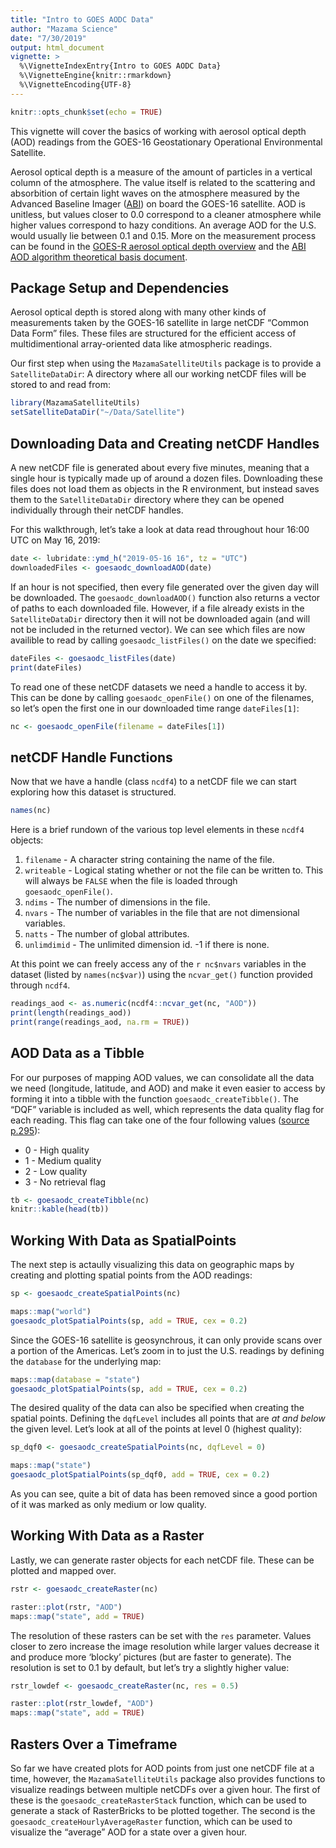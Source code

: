 ```yaml
---
title: "Intro to GOES AODC Data"
author: "Mazama Science"
date: "7/30/2019"
output: html_document
vignette: >
  %\VignetteIndexEntry{Intro to GOES AODC Data}
  %\VignetteEngine{knitr::rmarkdown}
  %\VignetteEncoding{UTF-8}
---
```


```r
knitr::opts_chunk$set(echo = TRUE)
```

This vignette will cover the basics of working with aerosol optical depth (AOD) 
readings from the GOES-16 Geostationary Operational Environmental Satellite. 

Aerosol optical depth is a measure of the amount of particles in a vertical 
column of the atmosphere. The value itself is related to the scattering and 
absorbition of certain light waves on the atmosphere measured by the Advanced 
Baseline Imager ([ABI](https://www.goes-r.gov/spacesegment/abi.html)) on board 
the GOES-16 satellite. AOD is unitless, but values closer to 0.0 correspond to 
a cleaner atmosphere while higher values correspond to hazy conditions. An 
average AOD for the U.S. would usually lie between 0.1 and 0.15. More on the 
measurement process can be found in the 
[GOES-R aerosol optical depth overview](https://www.star.nesdis.noaa.gov/goesr/product_aero_aod.php)
and the
[ABI AOD algorithm theoretical basis document](https://www.star.nesdis.noaa.gov/goesr/docs/ATBD/AOD.pdf).

## Package Setup and Dependencies

Aerosol optical depth is stored along with many other kinds of measurements
taken by the GOES-16 satellite in large netCDF "Common Data Form" files. These 
files are structured for the efficient access of multidimentional array-oriented
data like atmospheric readings. 

Our first step when using the `MazamaSatelliteUtils` package is to provide a 
`SatelliteDataDir`: A directory where all our working netCDF files will be 
stored to and read from:

```r
library(MazamaSatelliteUtils)
setSatelliteDataDir("~/Data/Satellite")
```

## Downloading Data and Creating netCDF Handles

A new netCDF file is generated about every five minutes, meaning that a single
hour is typically made up of around a dozen files. Downloading these files does 
not load them as objects in the R environment, but instead saves them to the 
`SatelliteDataDir` directory where they can be opened individually through their
netCDF handles.

For this walkthrough, let's take a look at data read throughout hour 16:00 UTC 
on May 16, 2019:

```r
date <- lubridate::ymd_h("2019-05-16 16", tz = "UTC")
downloadedFiles <- goesaodc_downloadAOD(date)
```

If an hour is not specified, then every file generated over the given day will
be downloaded. The `goesaodc_downloadAOD()` function also returns a vector of
paths to each downloaded file. However, if a file already exists in the 
`SatelliteDataDir` directory then it will not be downloaded again (and will not
be included in the returned vector). We can see which files are now availible to
read by calling `goesaodc_listFiles()` on the date we specified:

```r
dateFiles <- goesaodc_listFiles(date)
print(dateFiles)
```

To read one of these netCDF datasets we need a handle to access it by. This 
can be done by calling `goesaodc_openFile()` on one of the filenames, so let's
open the first one in our downloaded time range `dateFiles[1]`:

```r
nc <- goesaodc_openFile(filename = dateFiles[1])
```

## netCDF Handle Functions

Now that we have a handle (class `ncdf4`) to a netCDF file we can start 
exploring how this dataset is structured.

```r
names(nc)
```

Here is a brief rundown of the various top level elements in these `ncdf4` 
objects:

1. `filename` - A character string containing the name of the file.
2. `writeable` - Logical stating whether or not the file can be written to. This 
will always be `FALSE` when the file is loaded through `goesaodc_openFile()`.
3. `ndims` - The number of dimensions in the file.
4. `nvars` - The number of variables in the file that are not dimensional
variables.
5. `natts` - The number of global attributes.
6. `unlimdimid` - The unlimited dimension id. -1 if there is none.

At this point we can freely access any of the `r nc$nvars` variables in the 
dataset (listed by `names(nc$var)`) using the `ncvar_get()` 
function provided through `ncdf4`.

```r
readings_aod <- as.numeric(ncdf4::ncvar_get(nc, "AOD"))
print(length(readings_aod))
print(range(readings_aod, na.rm = TRUE))
```

## AOD Data as a Tibble

For our purposes of mapping AOD values, we can consolidate all the data we 
need (longitude, latitude, and AOD) and make it even easier to access by forming
it into a tibble with the function `goesaodc_createTibble()`. The "DQF" variable
is included as well, which represents the data quality flag for each reading. 
This flag can take one of the four following values 
([source p.295](https://www.goes-r.gov/products/docs/PUG-L2+-vol5.pdf)):

* 0 - High quality
* 1 - Medium quality
* 2 - Low quality
* 3 - No retrieval flag

```r
tb <- goesaodc_createTibble(nc)
knitr::kable(head(tb))
```

## Working With Data as SpatialPoints

The next step is actaully visualizing this data on geographic maps by creating 
and plotting spatial points from the AOD readings:

```r
sp <- goesaodc_createSpatialPoints(nc)

maps::map("world")
goesaodc_plotSpatialPoints(sp, add = TRUE, cex = 0.2)
```

Since the GOES-16 satellite is geosynchrous, it can only provide scans over a 
portion of the Americas. Let's zoom in to just the U.S. readings by defining the 
`database` for the underlying map:

```r
maps::map(database = "state")
goesaodc_plotSpatialPoints(sp, add = TRUE, cex = 0.2)
```

The desired quality of the data can also be specified when creating the spatial 
points. Defining the `dqfLevel` includes all points that are *at and below* 
the given level. Let's look at all of the points at level 0 (highest quality):

```r
sp_dqf0 <- goesaodc_createSpatialPoints(nc, dqfLevel = 0)

maps::map("state")
goesaodc_plotSpatialPoints(sp_dqf0, add = TRUE, cex = 0.2)
```

As you can see, quite a bit of data has been removed since a good portion of it 
was marked as only medium or low quality.

## Working With Data as a Raster

Lastly, we can generate raster objects for each netCDF file. These can be 
plotted and mapped over.

```r
rstr <- goesaodc_createRaster(nc)

raster::plot(rstr, "AOD")
maps::map("state", add = TRUE)
```

The resolution of these rasters can be set with the `res` parameter. Values
closer to zero increase the image resolution while larger values decrease it and
produce more 'blocky' pictures (but are faster to generate). The resolution is 
set to 0.1 by default, but let's try a slightly higher value:

```r
rstr_lowdef <- goesaodc_createRaster(nc, res = 0.5)

raster::plot(rstr_lowdef, "AOD")
maps::map("state", add = TRUE)
```

## Rasters Over a Timeframe

So far we have created plots for AOD points from just one netCDF file at a 
time, however, the `MazamaSatelliteUtils` package also provides functions to 
visualize readings between multiple netCDFs over a given hour. The first of 
these is the `goesaodc_createRasterStack` function, which can be used to 
generate a stack of RasterBricks to be plotted together. The second is the 
`goesaodc_createHourlyAverageRaster` function, which can be used to visualize 
the "average" AOD for a state over a given hour.